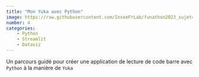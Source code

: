 ```yaml
---
title: "Mon Yuka avec Python"
image: https://raw.githubusercontent.com/InseeFrLab/funathon2023_sujet4/main/img/demo_yuka.png
number: 4
categories:
    - Python
    - Streamlit
    - Dataviz
---
```



Un parcours guidé pour créer une application de lecture de code barre avec `Python` à la manière de `Yuka`